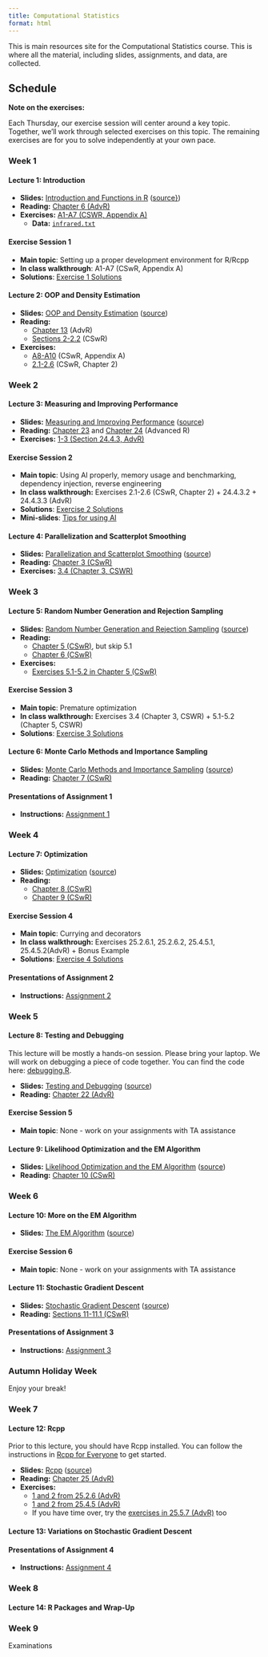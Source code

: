 ```yaml
---
title: Computational Statistics
format: html
---
```


This is main resources site for the Computational Statistics course. This is
where all the material, including slides, assignments, and data, are collected.

## Schedule

**Note on the exercises:**

Each Thursday, our exercise session will center around a key topic. Together,
we’ll work through selected exercises on this topic. The remaining exercises are
for you to solve independently at your own pace.

### Week 1

#### Lecture 1: Introduction

- **Slides:** [Introduction and Functions in R](slides/lecture1.pdf) ([source}](slides/lecture1.qmd))
- **Reading:** [Chapter 6 (AdvR)](https://adv-r.hadley.nz/functions.html)
- **Exercises:**
  [A1-A7 (CSWR, Appendix
  A)](https://cswr.nrhstat.org/app-r#app-ex)
  - **Data:** [`infrared.txt`](data/infrared.txt)

#### Exercise Session 1

- **Main topic**: Setting up a proper development environment for R/Rcpp
- **In class walkthrough**: A1-A7 (CSwR, Appendix A)
- **Solutions**: [Exercise 1 Solutions](exercises/U1.qmd)

#### Lecture 2: OOP and Density Estimation

- **Slides:** [OOP and Density Estimation](slides/lecture2.pdf) ([source](slides/lecture2.qmd))
- **Reading:**
  - [Chapter 13](https://adv-r.hadley.nz/s3.html) (AdvR)
  - [Sections 2-2.2](https://cswr.nrhstat.org/density.html) (CSwR)
- **Exercises:**
  - [A8-A10](https://cswr.nrhstat.org/app-r#app-ex) (CSwR, Appendix A)
  - [2.1-2.6](https://cswr.nrhstat.org/density#density:ex) (CSwR, Chapter 2)

### Week 2

#### Lecture 3: Measuring and Improving Performance

- **Slides:** [Measuring and Improving Performance](slides/lecture3.pdf) ([source](slides/lecture3.qmd))
- **Reading:** [Chapter 23](https://adv-r.hadley.nz/perf-measure.html) and
  [Chapter 24](https://adv-r.hadley.nz/perf-improve.html) (Advanced R)
- **Exercises:**
  [1-3 (Section 24.4.3,
  AdvR)](https://adv-r.hadley.nz/perf-improve.html#exercises-71)

#### Exercise Session 2

- **Main topic**: Using AI properly, memory usage and benchmarking, dependency
  injection, reverse engineering
- **In class walkthrough:** Exercises 2.1-2.6 (CSwR, Chapter 2) + 24.4.3.2 +
  24.4.3.3 (AdvR)
- **Solutions**: [Exercise 2 Solutions](exercises/U2.qmd)
- **Mini-slides**: [Tips for using AI](slides/llm_use.pdf)

#### Lecture 4: Parallelization and Scatterplot Smoothing

- **Slides:** [Parallelization and Scatterplot Smoothing](slides/lecture4.pdf) ([source](slides/lecture4.qmd))
- **Reading:** [Chapter 3 (CSwR)](https://cswr.nrhstat.org/bivariate.html)
- **Exercises:**
  [3.4 (Chapter 3,
  CSWR)](https://cswr.nrhstat.org/bivariate#bivariate:ex)

### Week 3

#### Lecture 5: Random Number Generation and Rejection Sampling

- **Slides:**
  [Random Number Generation and Rejection
  Sampling](slides/lecture5.pdf) ([source](slides/lecture5.qmd))
- **Reading:**
  - [Chapter 5 (CSwR)](https://cswr.nrhstat.org/random-number-generation), but
    skip 5.1
  - [Chapter 6 (CSwR)](https://cswr.nrhstat.org/reject-samp)
- **Exercises:**
  - [Exercises 5.1-5.2 in Chapter 5
    (CSwR)](https://cswr.nrhstat.org/random-number-generation#univariate:ex)

#### Exercise Session 3

- **Main topic**: Premature optimization
- **In class walkthrough:** Exercises 3.4 (Chapter 3, CSWR) + 5.1-5.2 (Chapter
  5, CSWR)
- **Solutions**: [Exercise 3 Solutions](exercises/U3.qmd)

#### Lecture 6: Monte Carlo Methods and Importance Sampling

- **Slides:** [Monte Carlo Methods and Importance Sampling](slides/lecture6.pdf) ([source](slides/lecture6.qmd))
- **Reading:** [Chapter 7 (CSwR)](https://cswr.nrhstat.org/mci)

#### Presentations of Assignment 1

- **Instructions:** [Assignment 1](assignments/assignment1.html)

### Week 4

#### Lecture 7: Optimization

- **Slides:** [Optimization](slides/lecture7.pdf) ([source](slides/lecture7.qmd))
- **Reading:**
  - [Chapter 8 (CSwR)](https://cswr.nrhstat.org/likelihood-and-optimization)
  - [Chapter 9 (CSwR)](https://cswr.nrhstat.org/numopt)

#### Exercise Session 4

- **Main topic**: Currying and decorators
- **In class walkthrough:** Exercises 25.2.6.1, 25.2.6.2, 25.4.5.1,
  25.4.5.2(AdvR) + Bonus Example
- **Solutions**: [Exercise 4 Solutions](exercises/U4.qmd)


#### Presentations of Assignment 2

- **Instructions:** [Assignment 2](assignments/assignment2.html)

### Week 5

#### Lecture 8: Testing and Debugging

This lecture will be mostly a hands-on session. Please bring your laptop. We
will work on debugging a piece of code together. You can find the code here:
[debugging.R](R/debugging.R).

- **Slides:** [Testing and Debugging](slides/lecture8.pdf) ([source](slides/lecture8.qmd))
- **Reading:**
  [Chapter 22 (AdvR)](https://adv-r.hadley.nz/debugging.html#debugging)

#### Exercise Session 5

- **Main topic**: None - work on your assignments with TA assistance

#### Lecture 9: Likelihood Optimization and the EM Algorithm

- **Slides:** [Likelihood Optimization and the EM Algorithm](slides/lecture9.pdf) ([source](slides/lecture9.qmd))
- **Reading:** [Chapter 10 (CSwR)](https://cswr.nrhstat.org/em)

### Week 6

#### Lecture 10: More on the EM Algorithm

- **Slides:** [The EM Algorithm](slides/lecture10.pdf) ([source](slides/lecture10.qmd))

#### Exercise Session 6

- **Main topic**: None - work on your assignments with TA assistance

#### Lecture 11: Stochastic Gradient Descent

- **Slides:** [Stochastic Gradient Descent](slides/lecture11.pdf) ([source](slides/lecture11.qmd))
- **Reading:** [Sections 11-11.1 (CSwR)](https://cswr.nrhstat.org/stochopt)

#### Presentations of Assignment 3

- **Instructions:** [Assignment 3](assignments/assignment3.html)

### Autumn Holiday Week

Enjoy your break!

### Week 7

#### Lecture 12: Rcpp

Prior to this lecture, you should have Rcpp
installed. You can follow the instructions in
[Rcpp for Everyone](https://teuder.github.io/rcpp4everyone_en/020_install.html)
to get started.

- **Slides:** [Rcpp](slides/lecture12.pdf) ([source](slides/lecture12.qmd))
- **Reading:** [Chapter 25 (AdvR)](https://adv-r.hadley.nz/rcpp.html#rcpp)
- **Exercises:**
  - [1 and 2 from 25.2.6 (AdvR)](https://adv-r.hadley.nz/rcpp.html#exercise-started)
  - [1 and 2 from 25.4.5 (AdvR)](https://adv-r.hadley.nz/rcpp.html#exercises-73)
  - If you have time over, try the
    [exercises in 25.5.7 (AdvR)](https://adv-r.hadley.nz/rcpp.html#exercises-74)
    too

#### Lecture 13: Variations on Stochastic Gradient Descent

<!-- - **Slides:** [Variations on Stochastic Gradient Descent](slides/lecture13.pdf) -->
<!-- - **Reading:** -->
<!--   [Sections 11.2-11.3 (CSwR)](https://cswr.nrhstat.org/stochopt#beyond-basic-stochastic-gradient-algorithms) -->

#### Presentations of Assignment 4

- **Instructions:** [Assignment 4](assignments/assignment4.html)

### Week 8

#### Lecture 14: R Packages and Wrap-Up

<!-- - **Slides:** [R Packages and Wrap-Up](slides/lecture14.pdf) -->


### Week 9

Examinations
